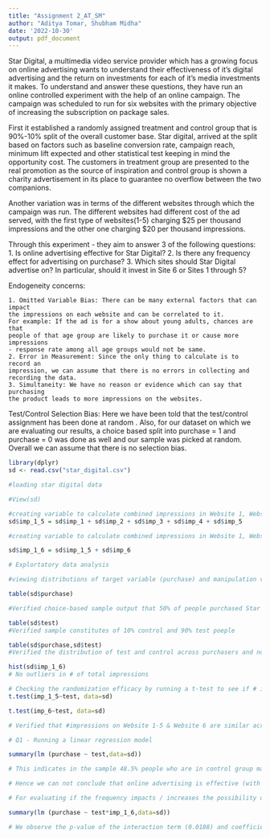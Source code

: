 ```yaml
---
title: "Assignment 2_AT_SM"
author: "Aditya Tomar, Shubham Midha"
date: '2022-10-30'
output: pdf_document
---
```


Star Digital, a multimedia video service provider which has a growing focus on online advertising wants to understand their effectiveness of it's digital advertising and the return on investments for each of it's media investments it makes. To understand and answer these questions, they have run an online controlled experiment with the help of an online campaign. The campaign was scheduled to run for six websites with the primary objective of increasing the subscription on package sales.

First it established a randomly assigned treatment and control group that is 90%-10% split of the overall customer base. Star digital, arrived at the split based on factors such as baseline conversion rate, campaign reach, minimum lift expected and other statistical test keeping in mind the opportunity cost. The customers in treatment group are presented to the real promotion as the source of inspiration and control group is shown a charity advertisement in its place to guarantee no overflow between the two companions.

Another variation was in terms of the different websites through which the campaign was run. The different websites had different cost of the ad served, with the first type of websites(1-5) charging $25 per thousand impressions and the other one charging $20 per thousand impressions.

Through this experiment - they aim to answer 3 of the following questions:
	1. Is online advertising effective for Star Digital?
	2. Is there any frequency effect for advertising on purchase?
	3. Which sites should Star Digital advertise on? In particular, should it invest in Site 6 or Sites 1 through 5?

Endogeneity concerns:

	1. Omitted Variable Bias: There can be many external factors that can impact 
	the impressions on each website and can be correlated to it. 
	For example: If the ad is for a show about young adults, chances are that 
	people of that age group are likely to purchase it or cause more impressions 
	- response rate among all age groups would not be same.
	2. Error in Measurement: Since the only thing to calculate is to record an 
	impression, we can assume that there is no errors in collecting and 
	recording the data.
	3. Simultaneity: We have no reason or evidence which can say that purchasing 
	the product leads to more impressions on the websites.
Test/Control Selection Bias: Here we have been told that the test/control 
assignment has been done at random . Also, for our dataset on which we are 
evaluating our results, a choice based split into purchase = 1 and purchase = 0 
was done as well and our sample was picked at random. Overall we can assume that
there is no selection bias.

```r
library(dplyr)
sd <- read.csv("star_digital.csv")

#loading star digital data

#View(sd)

#creating variable to calculate combined impressions in Website 1, Website 2, Website 3, Website 4, Website 5
sd$imp_1_5 = sd$imp_1 + sd$imp_2 + sd$imp_3 + sd$imp_4 + sd$imp_5

#creating variable to calculate combined impressions in Website 1, Website 2, Website 3, Website 4, Website 5, Website 6

sd$imp_1_6 = sd$imp_1_5 + sd$imp_6

``` 

```r
# Explortatory data analysis

#viewing distributions of target variable (purchase) and manipulation variable (test)  

table(sd$purchase)

#Verified choice-based sample output that 50% of people purchased Star Digital, while 50% didn't

table(sd$test)
#Verified sample constitutes of 10% control and 90% test poeple

table(sd$purchase,sd$test)
#Verified the distribution of test and control across purchasers and non-purchasers is consistent

hist(sd$imp_1_6)
# No outliers in # of total impressions

```

```r
# Checking the randomization efficacy by running a t-test to see if # impressions are similar across test and control groups
t.test(imp_1_5~test, data=sd)

t.test(imp_6~test, data=sd)

# Verified that #impressions on Website 1-5 & Website 6 are similar across test and control groups (p-value is high)
```

```r
# Q1 - Running a linear regression model

summary(lm (purchase ~ test,data=sd))

# This indicates in the sample 48.5% people who are in control group make the purchase, 50.5% people in the test group make the purchase. However, the p-value (0.0614) even though is low, but it is higher than the usual threshold we keep of 0.05 indicating we can not reject the null hypothesis (null hypothesis -> that mean conversion rate of test and control are similar).

# Hence we can not conclude that online advertising is effective (with 95% confidence interval); However if we find the 90% confidence interval acceptable, we can conclude the online advertising is effective, since we do observe a directional positive impact in favour of test group.  

```

```r
# For evaluating if the frequency impacts / increases the possibility of purchase, we'll run a linear regression model to regress purchases on a combination of manipulation (test) and total impressions (imp_1_6) 

summary(lm (purchase ~ test*imp_1_6,data=sd))

# We observe the p-value of the interaction term (0.0188) and coefficient is positive which indicates that frequency of impressions positively impacts the test group customers

```